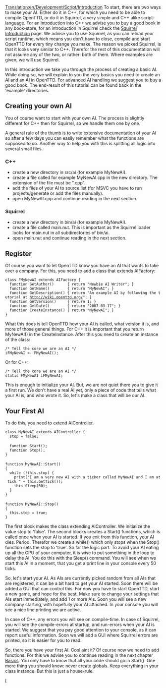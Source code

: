 [[Translation:en/Development/Script/Introduction]]
To start, there are two ways to make your AI. Either do it in C++, for which you need to be able to compile OpenTTD, or do it in Squirrel, a very simple and C++ alike script-language. For an introduction into C++ we advise you to buy a good book in any book-store, for an introduction in Squirrel check the [[en/Development/Script/Squirrel|Squirrel Introduction]] page. We advise you to use Squirrel, as you can reload your script runtime, which means you don't have to close, compile and start OpenTTD for every tiny change you make. The reason we picked Squirrel, is that it looks very similar to C++. Therefor the rest of this documentation will not assume any of the two, or rather: both of them. Where examples are given, we will use Squirrel.

In this introduction we take you through the process of creating a basic AI. While doing so, we will explain to you the very basics you need to create an AI and an AI in OpenTTD. For advanced AI handling we suggest you to buy a good book. The end-result of this tutorial can be found back in the 'example' directories.

==Creating your own AI==

You of course want to start with your own AI. The process is slightly different for C++ then for Squirrel, so we handle them one by one.

A general rule of the thumb is to write extensive documentation of your AI so after a few days you can easily remember what the functions are supposed to do. Another way to help you with this is splitting all logic into several small files.
===C++===
* create a new directory in src/ai (for example MyNewAI).
* create a file called for example MyNewAI.cpp in the new directory. The extension of the file must be ".cpp".
* add the files of your AI to source.list (for MSVC you have to run projects/generate or add the files manually).
* open MyNewAI.cpp and continue reading in the next section.

===Squirrel===
* create a new directory in bin/ai (for example MyNewAI).
* create a file called main.nut. This is important as the Squirrel loader looks for main.nut in all subdirectories of bin/ai.
* open main.nut and continue reading in the next section.

==Register==

Of course you want to let OpenTTD know you have an AI that wants to take over a company. For this, you need to add a class that extends AIFactory:

 class FMyNewAI extends AIFactory {
   function GetAuthor()      { return "Newbie AI Writer"; }
   function GetName()        { return "MyNewAI"; }
   function GetDescription() { return "An example AI by following the tutorial at http://wiki.openttd.org/"; }
   function GetVersion()     { return 1; }
   function GetDate()        { return "2007-03-17"; }
   function CreateInstance() { return "MyNewAI"; }
 }

What this does is tell OpenTTD how your AI is called, what version it is, and more of those general things. For C++ it is important that you return MyNewAI() in the CreateInstance. After this you need to create an instance of the class:
 
 /* Tell the core we are an AI */
 iFMyNewAI <- FMyNewAI();

Or for C++:

 /* Tell the core we are an AI */
 static FMyNewAI iFMyNewAI;

This is enough to initialize your AI. But, we are not quiet there you to give it a first run. We don't have a real AI yet, only a piece of code that tells what your AI is, and who wrote it. So, let's make a class that will be our AI.

==Your First AI==

To do this, you need to extend AIController.

 class MyNewAI extends AIController {
   stop = false;
 
   function Start();
   function Stop();
 }
 
 function MyNewAI::Start()
 {
   while (!this.stop) {
     print("I am a very new AI with a ticker called MyNewAI and I am at tick " + this.GetTick());
     this.Sleep(50);
   }
 }
 
 function MyNewAI::Stop()
 {
   this.stop = true;
 }

The first block makes the class extending AIController. We initialize the value stop to 'false'. The second blocks creates a Start() functions, which is called once when your AI is started. If you exit from this function, your AI dies. Period. Therefor we create a while() which only stops when the Stop() function sets the stop to 'true'. So far the logic part. To avoid your AI eating up all the CPU of your computer, it is wise to put something in the loop to delay the AI. You do this with the Sleep() command. You will see when we start this AI in a moment, that you get a print line in your console every 50 ticks.

So, let's start your AI. As AIs are currently picked random from all AIs that are registered, it can be a bit hard to get your AI started. Soon there will be added a GUI that can control this. For now you have to start OpenTTD, start a new game, and hope for the best. Make sure to change your settings that AIs start immediately, and add 1 or more AIs. Soon you will see a new company starting, with hopefully your AI attached. In your console you will see a nice line printing we are active.

In case of C++, any errors you will see on compile-time. In case of Squirrel, you will see the compile-errors at startup, and run-errors when your AI is started. We suggest that you pay good attention to your console, as it can report useful information. Soon we will add a GUI where Squirrel errors are printed, so it is easier for you to read.

So, there you have your first AI. Cool aint it? Of course now we need to add functions. For this we advise you to continue reading in the next chapter [[en/Development/Script/Basics|Basics]]. You only have to know that all your code should go in Start(). One more thing you should know: never create globals. Keep everything in your class instance. But this is just a house-rule.

[[Category:en/AI|I]]